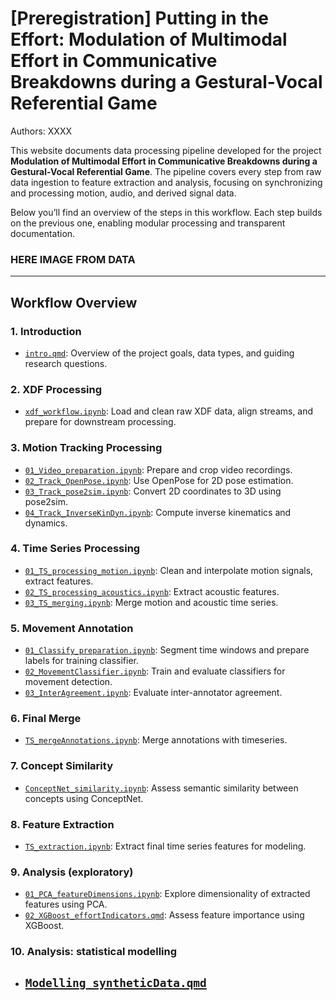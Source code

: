 # [Preregistration] Putting in the Effort: Modulation of Multimodal Effort in Communicative Breakdowns during a Gestural-Vocal Referential Game

Authors: XXXX

This website documents data processing pipeline developed for the project **Modulation of Multimodal Effort in Communicative Breakdowns during a Gestural-Vocal Referential Game**. The pipeline covers every step from raw data ingestion to feature extraction and analysis, focusing on synchronizing and processing motion, audio, and derived signal data.

Below you'll find an overview of the steps in this workflow. Each step builds on the previous one, enabling modular processing and transparent documentation.

### HERE IMAGE FROM DATA

---

## Workflow Overview

### 1. Introduction
- [`intro.qmd`](intro.qmd): Overview of the project goals, data types, and guiding research questions.

### 2. XDF Processing
- [`xdf_workflow.ipynb`](01_XDF_processing/xdf_workflow.ipynb): Load and clean raw XDF data, align streams, and prepare for downstream processing.

### 3. Motion Tracking Processing
- [`01_Video_preparation.ipynb`](02_MotionTracking_processing/01_Video_preparation.ipynb): Prepare and crop video recordings.
- [`02_Track_OpenPose.ipynb`](02_MotionTracking_processing/02_Track_OpenPose.ipynb): Use OpenPose for 2D pose estimation.
- [`03_Track_pose2sim.ipynb`](02_MotionTracking_processing/03_Track_pose2sim.ipynb): Convert 2D coordinates to 3D using pose2sim.
- [`04_Track_InverseKinDyn.ipynb`](02_MotionTracking_processing/04_Track_InverseKinDyn.ipynb): Compute inverse kinematics and dynamics.

### 4. Time Series Processing
- [`01_TS_processing_motion.ipynb`](03_TS_processing/01_TS_processing_motion.ipynb): Clean and interpolate motion signals, extract features.
- [`02_TS_processing_acoustics.ipynb`](03_TS_processing/02_TS_processing_acoustics.ipynb): Extract acoustic features.
- [`03_TS_merging.ipynb`](03_TS_processing/03_TS_merging.ipynb): Merge motion and acoustic time series.

### 5. Movement Annotation
- [`01_Classify_preparation.ipynb`](04_TS_movementAnnotation/01_Classify_preparation.ipynb): Segment time windows and prepare labels for training classifier.
- [`02_MovementClassifier.ipynb`](04_TS_movementAnnotation/02_MovementClassifier.ipynb): Train and evaluate classifiers for movement detection.
- [`03_InterAgreement.ipynb`](04_TS_movementAnnotation/03_InterAgreement.ipynb): Evaluate inter-annotator agreement.

### 6. Final Merge
- [`TS_mergeAnnotations.ipynb`](05_finalMerge/TS_mergeAnnotations.ipynb): Merge annotations with timeseries.

### 7. Concept Similarity
- [`ConceptNet_similarity.ipynb`](06_ConceptSimilarity/ConceptNet_similarity.ipynb): Assess semantic similarity between concepts using ConceptNet.

### 8. Feature Extraction
- [`TS_extraction.ipynb`](07_TS_featureExtraction/TS_extraction.ipynb): Extract final time series features for modeling.

### 9. Analysis (exploratory)
- [`01_PCA_featureDimensions.ipynb`](08_Analysis_XGBoost/01_PCA_featureDimensions.ipynb): Explore dimensionality of extracted features using PCA.
- [`02_XGBoost_effortIndicators.qmd`](08_Analysis_XGBoost/02_XGBoost_effortIndicators.qmd): Assess feature importance using XGBoost.

### 10. Analysis: statistical modelling
- [`Modelling_syntheticData.qmd`](09_Analysis_Modeling/Modelling_syntheticData.qmd)
---




